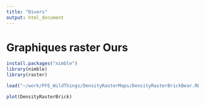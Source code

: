 ```yaml
---
title: "Divers"
output: html_document
---
```


# Graphiques raster Ours
```r
install.packages("nimble")
library(nimble)
library(raster)
```


```r
load("~/work/PFE_WildThings/DensityRasterMaps/DensityRasterBrickBear.RData")

plot(DensityRasterBrick)
```

